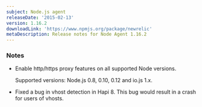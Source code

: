 ```yaml
---
subject: Node.js agent
releaseDate: '2015-02-13'
version: 1.16.2
downloadLink: 'https://www.npmjs.org/package/newrelic'
metaDescription: Release notes for Node Agent 1.16.2
---
```


### Notes

* Enable http/https proxy features on all supported Node versions.

  Supported versions: Node.js 0.8, 0.10, 0.12 and io.js 1.x.
* Fixed a bug in vhost detection in Hapi 8. This bug would result in a crash for users of vhosts.
